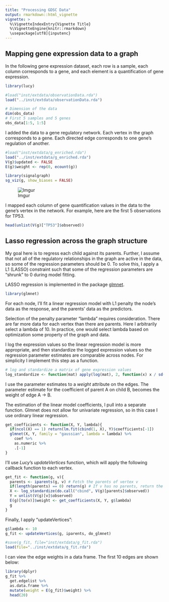 ```yaml
---
title: "Processing GDSC Data"
output: rmarkdown::html_vignette
vignette: >
  %\VignetteIndexEntry{Vignette Title}
  %\VignetteEngine{knitr::rmarkdown}
  \usepackage[utf8]{inputenc}
---
```


## Mapping gene expression data to a graph

In the following gene expression dataset, each row is a sample, each column corresponds to a gene, and each element is a quantification of gene expression.

```r
library(lucy)
```
```r
#load("inst/extdata/observationData.rda")
load("../inst/extdata/observationData.rda")
```
```r
# Dimension of the data
dim(obs_data)
# First 5 samples and 5 genes
obs_data[1:5, 1:5]
```

I added the data to a gene regulatory network.  Each vertex in the graph corresponds to a gene.  Each directed edge corresponds to one gene's regulation of another.

```r
#load("inst/extdata/g_enriched.rda")
load("../inst/extdata/g_enriched.rda")
V(g)$updated <- FALSE
E(g)$weight <- rep(0, ecount(g))
```

```r
library(signalgraph)
sg_viz(g, show_biases = FALSE)
```

![Imgur](http://i.imgur.com/5E5LWmrl.png)

I mapped each column of gene quantification values in the data to the gene's vertex in the network.  For example, here are the first 5 observations for TP53.

```r
head(unlist(V(g)["TP53"]$observed))
```

## Lasso regression across the graph structure

My goal here is to regress each child against its parents.  Further, I assume that not all of the regulatory relationships in the graph are active in the data, so some of the regression parameters should be 0.  To solve this, I apply a L1 (LASSO) constraint such that some of the regression parameters are "shrunk" to 0 during model fitting.

LASSO regression is implemented in the package [glmnet]("http://web.stanford.edu/~hastie/glmnet/glmnet_alpha.html").  

```r
library(glmnet)
```

For each node, I'll fit a linear regression model with L1 penalty the node's data as the response, and the parents' data as the predictors.  

Selection of the penalty parameter "lambda" requires consideration.  There are far more data for each vertex than there are parents.  Here I arbitrarily select a lambda of 10.  In practice, one would select lambda based on optimization some property of the graph and data.

I log the expression values so the linear regression model is more appropriate, and then standardize the logged expression values so the regression parameter estimates are comparable across nodes. For simplicity I implement this step as a function.

```r
# log and standardize a matrix of gene expression values
log_standardize <- function(mat) apply(log(mat), 2, function(x) x / sd(x)) 
````

I use the parameter estimates to a *weight* attribute on the edges.  The parameter estimate for the coefficient of parent A on child B, becomes the weight of edge A -> B.  

The estimation of the linear model coefficients, I pull into a separate function.  Glmnet does not allow for univariate regression, so in this case I use ordinary linear regression.

```r
get_coefficients <- function(X, Y, lambda){
  if(ncol(X) == 1) return(lm.fit(cbind(1, X), Y)$coefficients[-1])
  glmnet(X, Y, family = "gaussian", lambda = lambda) %>% 
    coef %>%
    as.numeric %>%
    .[-1]
}
```

I'll use *Lucy*'s *updateVertices* function, which will apply the following callback function to each vertex.  

```r
get_fit <- function(g, v){
  parents <- iparents(g, v) # Fetch the parents of vertex v
  if(length(parents) == 0) return(g) # If v has no parents, return the unmodified graph
  X <- log_standardize(do.call("cbind", V(g)[parents]$observed))
  Y = unlist(V(g)[v]$observed)
  E(g)[to(v)]$weight <- get_coefficients(X, Y, g$lambda)
  g
}
```

Finally, I apply "updateVertices":

```r
g$lambda <- 10
g_fit <- updateVertices(g, iparents, do_glmnet)
```

```r
#save(g_fit, file="inst/extdata/g_fit.rda")
load(file="../inst/extdata/g_fit.rda")
```

I can view the edge weights in a data frame.  The first 10 edges are shown below:

```r
library(dplyr)
g_fit %>%
  get.edgelist %>% 
  as.data.frame %>%
  mutate(weight = E(g_fit)$weight) %>%
  head(20)
```

